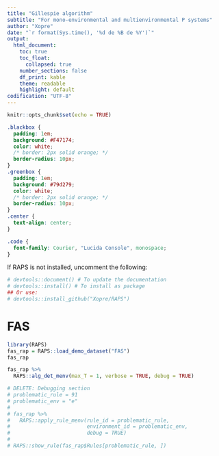 ```yaml
---
title: "Gillespie algorithm"
subtitle: "For mono-environmental and multienvironmental P systems"
author: "Xopre"
date: "`r format(Sys.time(), '%d de %B de %Y')`"
output: 
  html_document:
    toc: true
    toc_float: 
      collapsed: true
    number_sections: false 
    df_print: kable
    theme: readable
    highlight: default 
codification: "UTF-8"
---
```


```r
knitr::opts_chunk$set(echo = TRUE)
```

```css
.blackbox {
  padding: 1em;
  background: #F47174;
  color: white;
  /* border: 2px solid orange; */
  border-radius: 10px;
}
.greenbox {
  padding: 1em;
  background: #79d279;
  color: white;
  /* border: 2px solid orange; */
  border-radius: 10px;
}
.center {
  text-align: center;
}

.code {
  font-family: Courier, "Lucida Console", monospace;
}
```

If RAPS is not installed, uncomment the following:
```r
# devtools::document() # To update the documentation
# devtools::install() # To install as package
## Or use:
# devtools::install_github("Xopre/RAPS")
```


# FAS
```r
library(RAPS)
fas_rap = RAPS::load_demo_dataset("FAS")
fas_rap
```

```r
fas_rap %>%
  RAPS::alg_det_menv(max_T = 1, verbose = TRUE, debug = TRUE)

# DELETE: Debugging section
# problematic_rule = 91
# problematic_env = "e"
# 
# fas_rap %>%
#   RAPS::apply_rule_menv(rule_id = problematic_rule,
#                         environment_id = problematic_env,
#                         debug = TRUE)
# 
# RAPS::show_rule(fas_rap$Rules[problematic_rule, ])
```


